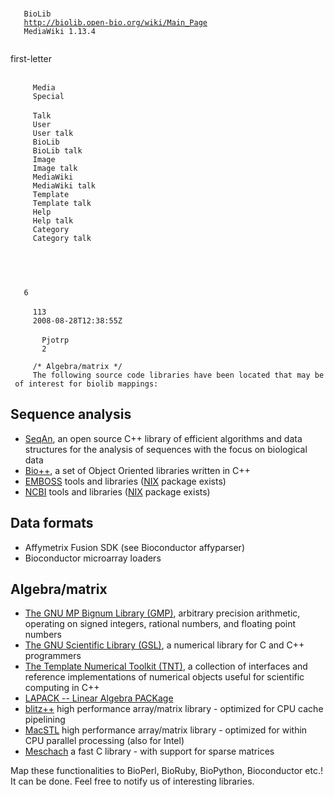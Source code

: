 <mediawiki xmlns="http://www.mediawiki.org/xml/export-0.3/" xmlns:xsi="http://www.w3.org/2001/XMLSchema-instance" xsi:schemaLocation="http://www.mediawiki.org/xml/export-0.3/ http://www.mediawiki.org/xml/export-0.3.xsd" version="0.3" xml:lang="en">
  <siteinfo>
    <sitename>BioLib</sitename>
    <base>http://biolib.open-bio.org/wiki/Main_Page</base>
    <generator>MediaWiki 1.13.4</generator>
    <case>first-letter</case>
      <namespaces>
      <namespace key="-2">Media</namespace>
      <namespace key="-1">Special</namespace>
      <namespace key="0" />
      <namespace key="1">Talk</namespace>
      <namespace key="2">User</namespace>
      <namespace key="3">User talk</namespace>
      <namespace key="4">BioLib</namespace>
      <namespace key="5">BioLib talk</namespace>
      <namespace key="6">Image</namespace>
      <namespace key="7">Image talk</namespace>
      <namespace key="8">MediaWiki</namespace>
      <namespace key="9">MediaWiki talk</namespace>
      <namespace key="10">Template</namespace>
      <namespace key="11">Template talk</namespace>
      <namespace key="12">Help</namespace>
      <namespace key="13">Help talk</namespace>
      <namespace key="14">Category</namespace>
      <namespace key="15">Category talk</namespace>
    </namespaces>
  </siteinfo>
  <page>
    <title>Interesting libraries</title>
    <id>6</id>
    <revision>
      <id>113</id>
      <timestamp>2008-08-28T12:38:55Z</timestamp>
      <contributor>
        <username>Pjotrp</username>
        <id>2</id>
      </contributor>
      <comment>/* Algebra/matrix */</comment>
      <text xml:space="preserve">The following source code libraries have been located that may be of interest for biolib mappings:

== Sequence analysis ==

* [http://www.seqan.de/ SeqAn], an open source C++ library of efficient algorithms and data structures for the analysis of sequences with the focus on biological data
* [http://kimura.univ-montp2.fr/BioPP Bio++], a set of Object Oriented libraries written in C++
* [http://www.ebi.ac.uk/emboss/ EMBOSS] tools and libraries ([[NIX]] package exists)
* [http://www.ncbi.nlm.nih.gov/IEB/ToolBox/ NCBI] tools and libraries ([[NIX]] package exists)

== Data formats ==

* Affymetrix Fusion SDK (see Bioconductor affyparser)
* Bioconductor microarray loaders

== Algebra/matrix ==

* [http://gmplib.org/ The GNU MP Bignum Library (GMP)], arbitrary precision arithmetic, operating on signed integers, rational numbers, and floating point numbers
* [http://gslwrap.sourceforge.net/index.html The GNU Scientific Library (GSL)], a numerical library for C and C++ programmers
* [http://math.nist.gov/tnt/ The Template Numerical Toolkit (TNT)], a collection of interfaces and reference implementations of numerical objects useful for scientific computing in C++
* [http://www.netlib.org/lapack/ LAPACK -- Linear Algebra PACKage]
* [http://en.wikipedia.org/wiki/Blitz%2B%2B blitz++] high performance array/matrix library - optimized for CPU cache pipelining
* [http://pixelglow.com/macstl/ MacSTL] high performance array/matrix library - optimized for within CPU parallel processing (also for Intel)
* [http://www.math.uiowa.edu/~dstewart/meschach/FAQ.meschach Meschach] a fast C library - with support for sparse matrices

Map these functionalities to BioPerl, BioRuby, BioPython, Bioconductor etc.! It can be done.
Feel free to notify us of interesting libraries.</text>
    </revision>
  </page>
</mediawiki>
